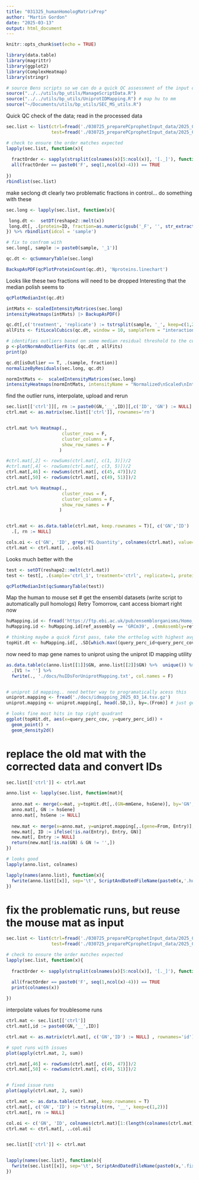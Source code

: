 ```yaml
---
title: "031325_humanHomologMatrixPrep"
author: "Martin Gordon"
date: "2025-03-13"
output: html_document
---
```


```r
knitr::opts_chunk$set(echo = TRUE)
```


```r
library(data.table)
library(magrittr)
library(ggplot2)
library(ComplexHeatmap)
library(stringr)

# source Bens scripts so we can do a quick QC assessment of the input data before running
source("../../utils/bp_utils/ManageScriptData.R")
source("../../utils/bp_utils/UniprotIDMapping.R") # map hu to mm 
source("~/Documents/utils/bp_utils/SEC_MS_utils.R")
```


Quick QC check of the data; 
read in the processed data

```r
sec.list <- list(ctrl=fread('./030725_preparePCprophetInput_data/2025_03_10_ctrl.mito.pcp.in.mat.txt'),
                 test=fread('./030725_preparePCprophetInput_data/2025_03_10_test.mito.pcp.in.mat.txt'))

# check to ensure the order matches expected
lapply(sec.list, function(x){
  
  fractOrder <- sapply(strsplit(colnames(x)[5:ncol(x)], '[._]'), function(y) y[3])
  all(fractOrder == paste0('F', seq(1,ncol(x)-4))) == TRUE
  
})
rbindlist(sec.list)
```
make seclong dt
clearly two problematic fractions in control... do something with these
```r
sec.long <- lapply(sec.list, function(x){

 long.dt <-  setDT(reshape2::melt(x))
 long.dt[, .(protein=ID, fraction=as.numeric(gsub('_F', '', str_extract(variable, '_F[0-9]{1,2}'))), intensity=value)]
}) %>% rbindlist(idcol = 'sample')

# fix to confrom with 
sec.long[, sample := paste0(sample, '_1')]

qc.dt <- qcSummaryTable(sec.long)

BackupAsPDF(qcPlotProteinCount(qc.dt), 'Nproteins.linechart')
```
Looks like these two fractions will need to be dropped
Interesting that the median polish seems to 
```r
qcPlotMedianInt(qc.dt)
```
```r
intMats <- scaledIntensityMatrices(sec.long)
intensityHeatmaps(intMats) |> BackupAsPDF()
```
```r
qc.dt[,c('treatment', 'replicate') := tstrsplit(sample, '_', keep=c(1,2))]
allFits <- fitLocalCubics(qc.dt, window = 10, sampleTerm = "interaction") #|> suppressWarnings()

# identifies outliers based on some median residual threshold to the curves.
p <-plotNormAndOutlierFits (qc.dt , allFits)
print(p)
```

```r
qc.dt[isOutlier == T, .(sample, fraction)]
normalizeByResiduals(sec.long, qc.dt)

normIntMats <-  scaledIntensityMatrices(sec.long)
intensityHeatmaps(normIntMats, intensityName = "Normalized\nScaled\nIntensity") |> BackupAsPDF()
```
find the outlier runs, interpolate, upload and rerun

```r
sec.list[['ctrl']][, rn := paste0(GN,'__',ID)][,c('ID', 'GN') := NULL]
ctrl.mat <- as.matrix(sec.list[['ctrl']], rownames='rn')


ctrl.mat %>% Heatmap(., 
                     cluster_rows = F,
                     cluster_columns = F,
                     show_row_names = F
                    )

#ctrl.mat[,2] <- rowSums(ctrl.mat[, c(1, 3)])/2
#ctrl.mat[,4] <- rowSums(ctrl.mat[, c(3, 5)])/2
ctrl.mat[,46] <- rowSums(ctrl.mat[, c(45, 47)])/2
ctrl.mat[,50] <- rowSums(ctrl.mat[, c(49, 51)])/2

ctrl.mat %>% Heatmap(., 
                     cluster_rows = F,
                     cluster_columns = F,
                     show_row_names = F
                    )


ctrl.mat <- as.data.table(ctrl.mat, keep.rownames = T)[, c('GN','ID') := tstrsplit(rn, '__', keep=c(1,2))] %>% 
  .[, rn := NULL]

cols.oi <- c('GN', 'ID', grep('PG.Quantity', colnames(ctrl.mat), value=T))
ctrl.mat <- ctrl.mat[, ..cols.oi]
```

Looks much better with the 
```r
test <- setDT(reshape2::melt(ctrl.mat))
test <- test[, .(sample='ctrl_1', treatment='ctrl', replicate=1, protein=ID, fraction=as.numeric(gsub('_F', '', str_extract(variable, '_F[0-9]{1,2}'))), intensity=value)]

qcPlotMedianInt(qcSummaryTable(test))
```
Map the human to mouse set
# get the ensembl datasets (write script to automatically pull homologs)
Retry Tomorrow, cant access biomart right now
```r
huMapping.id <- fread('https://ftp.ebi.ac.uk/pub/ensemblorganisms/Homo_sapiens/GCA_000001405.29/ensembl/homology/2023_03/Homo_sapiens-GCA_000001405.29-2023_03-homology.tsv.gz')
huMapping.id <- huMapping.id[ref_assembly == 'GRCm39', .(mmAssembly=ref_assembly, mmGene=ref_gene_name, hsAssembly=query_assembly, hsGene=query_gene_name,query_perc_id, query_perc_cov)]

# thinking maybe a quick first pass, take the ortholog with highest avg seq similarity and cov
topHit.dt <- huMapping.id[, .SD[which.max((query_perc_id+query_perc_cov)/2)], by=.(mmGene)]
```

 now need to map gene names to uniprot using the uniprot ID mapping utility
```r

as.data.table(c(anno.list[[1]]$GN, anno.list[[2]]$GN) %>%  unique()) %>% 
  .[V1 != ''] %>% 
  fwrite(., './docs/huIDsForUniprotMapping.txt', col.names = F)


# uniprot id mapping.. need better way to programatically acess this
uniprot.mapping <- fread('./docs/idmapping_2025_03_14.tsv.gz')
uniprot.mapping <- uniprot.mapping[, head(.SD,1), by=.(From)] # just get one unique mapping...

# looks fine most hits in top right quadrant
ggplot(topHit.dt, aes(x=query_perc_cov, y=query_perc_id)) +
  geom_point() +
  geom_density2d()
```
# replace the old mat with the corrected data and convert IDs
```r
sec.list[['ctrl']] <- ctrl.mat

anno.list <- lapply(sec.list, function(mat){
  
  anno.mat <- merge(x=mat, y=topHit.dt[,.(GN=mmGene, hsGene)], by='GN', all.x=T, all.y=F)
  anno.mat[, GN := hsGene]
  anno.mat[, hsGene := NULL]
  
  new.mat <- merge(x=anno.mat, y=uniprot.mapping[,.(gene=From, Entry)], by.x='GN', by.y='gene', all.x=T)
  new.mat[, ID := ifelse(!is.na(Entry), Entry, GN)]
  new.mat[, Entry := NULL]
  return(new.mat[!is.na(GN) & GN != '',])
})

# looks good
lapply(anno.list, colnames)

lapply(names(anno.list), function(x){
  fwrite(anno.list[[x]], sep='\t', ScriptAndDatedFileName(paste0(x,'.huIDs.pcpin.mat.txt')))
})
```

# fix the problematic runs, but reuse the mouse mat as input 

```r
sec.list <- list(ctrl=fread('./030725_preparePCprophetInput_data/2025_03_10_ctrl.mito.pcp.in.mat.txt'),
                 test=fread('./030725_preparePCprophetInput_data/2025_03_10_test.mito.pcp.in.mat.txt'))

# check to ensure the order matches expected
lapply(sec.list, function(x){
  
  fractOrder <- sapply(strsplit(colnames(x)[5:ncol(x)], '[._]'), function(y) y[3])

  all(fractOrder == paste0('F', seq(1,ncol(x)-4))) == TRUE
  print(colnames(x))
  
})
```
interpolate values for troublesome runs 
```r
ctrl.mat <- sec.list[['ctrl']]
ctrl.mat[,id := paste0(GN,'__',ID)]

ctrl.mat <- as.matrix(ctrl.mat[, c('GN','ID') := NULL] , rownames='id')

# spot runs with issues
plot(apply(ctrl.mat, 2, sum))

ctrl.mat[,46] <- rowSums(ctrl.mat[, c(45, 47)])/2
ctrl.mat[,50] <- rowSums(ctrl.mat[, c(49, 51)])/2


# fixed issue runs 
plot(apply(ctrl.mat, 2, sum))

ctrl.mat <- as.data.table(ctrl.mat, keep.rownames = T)
ctrl.mat[, c('GN', 'ID') := tstrsplit(rn, '__', keep=c(1,2))]
ctrl.mat[, rn := NULL]

col.oi <- c('GN', 'ID', colnames(ctrl.mat)[1:(length(colnames(ctrl.mat))-2)])
ctrl.mat <- ctrl.mat[, ..col.oi]


sec.list[['ctrl']] <- ctrl.mat


lapply(names(sec.list), function(x){
  fwrite(sec.list[[x]], sep='\t', ScriptAndDatedFileName(paste0(x,'.fixProbRuns.pcpIn.mat.txt')))
})
```


```r

```

